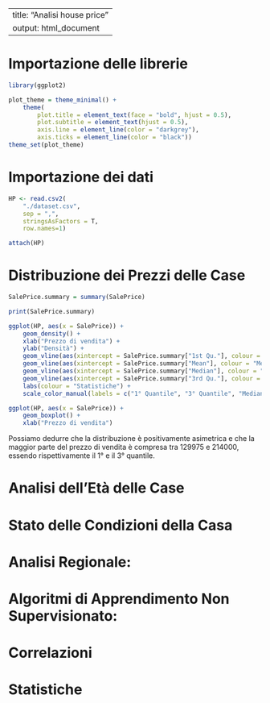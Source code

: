 
---
title: "Analisi house price"
output: html_document
---

# Importazione delle librerie

``` r
library(ggplot2)

plot_theme = theme_minimal() +
    theme(
        plot.title = element_text(face = "bold", hjust = 0.5),
        plot.subtitle = element_text(hjust = 0.5),
        axis.line = element_line(color = "darkgrey"),
        axis.ticks = element_line(color = "black"))
theme_set(plot_theme)
```

# Importazione dei dati

``` r
HP <- read.csv2(
    "./dataset.csv",
    sep = ",", 
    stringsAsFactors = T,
    row.names=1)

attach(HP)
```

# Distribuzione dei Prezzi delle Case

```r
SalePrice.summary = summary(SalePrice)

print(SalePrice.summary)
```

```r
ggplot(HP, aes(x = SalePrice)) +
    geom_density() +
    xlab("Prezzo di vendita") +
    ylab("Densità") +
    geom_vline(aes(xintercept = SalePrice.summary["1st Qu."], colour = "1° Quantile"), linetype = "dashed") +
    geom_vline(aes(xintercept = SalePrice.summary["Mean"], colour = "Media"), linetype = "dashed") +
    geom_vline(aes(xintercept = SalePrice.summary["Median"], colour = "Mediana"), linetype = "dashed") +
    geom_vline(aes(xintercept = SalePrice.summary["3rd Qu."], colour = "3° Quantile"), linetype = "dashed") +
    labs(colour = "Statistiche") +
    scale_color_manual(labels = c("1° Quantile", "3° Quantile", "Mediana", "Media"), values = c("green", "darkgreen", "blue", "red"))
```
```r
ggplot(HP, aes(x = SalePrice)) +
    geom_boxplot() +
    xlab("Prezzo di vendita")
```
Possiamo dedurre che la distribuzione è positivamente asimetrica e che la maggior parte del prezzo di vendita è compresa tra 129975 e 214000, essendo rispettivamente il 1° e il 3° quantile.

# Analisi dell'Età delle Case
<!-- a) Trasformazione dell'età in variabili categoriche#
b) Esiste una relazione tra l'area e l'età della casa?
c) Confronto delle variabili indipendenti con ANOVA
d) Chi ha pagato di più in media per età -->


# Stato delle Condizioni della Casa
<!-- a) Trasformazione dello stato della casa in variabili categoriche
b) Condizioni della casa vs Prezzi
c) Impatto delle Ristrutturazioni sul Prezzo
d) Distribuzione dei Prezzi (Ristrutturata vs Non Ristrutturata) -->

# Analisi Regionale:
<!-- a) Costruzione di una tabella di contingenza
b) Prezzo medio della casa per regione
c) Prezzo medio per regione in base alle condizioni della casa -->

# Algoritmi di Apprendimento Non Supervisionato:
<!-- a) Esecuzione di Cluster Manualmente
b) Clustering con K-Means
c) Clustering Gerarchico -->

# Correlazioni
<!-- a) Correlazioni e Analisi Bivariata
b) Pre-elaborazione dei dati e utilizzo dei Pipeline -->

# Statistiche
<!-- a) Modelli Lineari e Termini
b) Gestione della Collinearità
c) Importanza dell'aggiunta dello stato di ristrutturazione al nostro modello
d) Gestione della Asimmetria
e) Utilizzo del nostro modello in una distribuzione simmetrica -->
